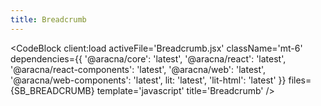 ```yaml
---
title: Breadcrumb
---
```



<BreadcrumbComponentBlock client:only />

<CodeBlock
  client:load
  activeFile='Breadcrumb.jsx'
  className='mt-6'
  dependencies={{
    '@aracna/core': 'latest',
    '@aracna/react': 'latest',
    '@aracna/react-components': 'latest',
    '@aracna/web': 'latest',
    '@aracna/web-components': 'latest',
    lit: 'latest',
    'lit-html': 'latest'
  }}
  files={SB_BREADCRUMB}
  template='javascript'
  title='Breadcrumb'
/>
